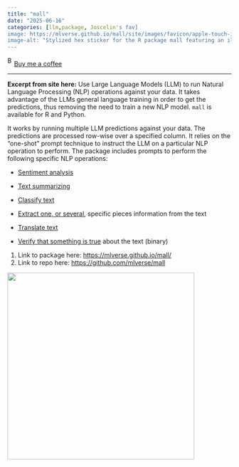 ```yaml
---
title: "mall"
date: "2025-06-16"
categories: [llm,package, Joscelin's fav]
image: https://mlverse.github.io/mall/site/images/favicon/apple-touch-icon-180x180.png
image-alt: "Stylized hex sticker for the R package mall featuring an illustration of a shopping mall with a large teal sign displaying the word mall in white text. The background includes architectural features such as columns, steps, and a central water fountain."
---
```


<link href="https://fonts.googleapis.com/css?family=Cookie" rel="stylesheet"><a class="bmc-button" target="_blank" href="https://www.buymeacoffee.com/JoscelinRocha">![Buy me a coffee](https://cdn.buymeacoffee.com/buttons/bmc-new-btn-logo.svg){alt="Buy me a coffee" width="15" height="21"}Buy me a coffee</a>

------------------------------------------------------------------------

**Excerpt from site here:** Use Large Language Models (LLM) to run Natural Language Processing (NLP) operations against your data. It takes advantage of the LLMs general language training in order to get the predictions, thus removing the need to train a new NLP model. `mall` is available for R and Python.

It works by running multiple LLM predictions against your data. The predictions are processed row-wise over a specified column. It relies on the “one-shot” prompt technique to instruct the LLM on a particular NLP operation to perform. The package includes prompts to perform the following specific NLP operations:

-   [Sentiment analysis](https://mlverse.github.io/mall/#sentiment)

-   [Text summarizing](https://mlverse.github.io/mall/#summarize)

-   [Classify text](https://mlverse.github.io/mall/#classify)

-   [Extract one, or several](https://mlverse.github.io/mall/#extract), specific pieces information from the text

-   [Translate text](https://mlverse.github.io/mall/#translate)

-   [Verify that something is true](https://mlverse.github.io/mall/#verify) about the text (binary)

1.  Link to package here: <https://mlverse.github.io/mall/>
2.  Link to repo here: <https://github.com/mlverse/mall>

![](https://mlverse.github.io/mall/site/images/favicon/apple-touch-icon-180x180.png){fig-alt="Stylized hex sticker for the R package \"mall\" featuring an illustration of a shopping mall with a large teal sign displaying the word \"mall\" in white text. The background includes architectural features such as columns, steps, and a central water fountain." width="420"}
